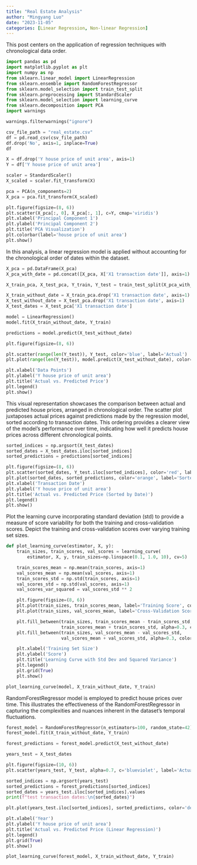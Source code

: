```yaml
---
title: "Real Estate Analysis"
author: "Mingyang Luo"
date: "2023-11-05"
categories: [Linear Regression, Non-linear Regression]
---
```


This post centers on the application of regression techniques with chronological data order.

```python
import pandas as pd
import matplotlib.pyplot as plt
import numpy as np
from sklearn.linear_model import LinearRegression
from sklearn.ensemble import RandomForestRegressor
from sklearn.model_selection import train_test_split
from sklearn.preprocessing import StandardScaler
from sklearn.model_selection import learning_curve
from sklearn.decomposition import PCA
import warnings

warnings.filterwarnings("ignore")

csv_file_path = "real_estate.csv"
df = pd.read_csv(csv_file_path)
df.drop('No', axis=1, inplace=True)
df
```

```python
X = df.drop('Y house price of unit area', axis=1)
Y = df['Y house price of unit area']

scaler = StandardScaler()
X_scaled = scaler.fit_transform(X)

pca = PCA(n_components=2)  
X_pca = pca.fit_transform(X_scaled)

plt.figure(figsize=(8, 6))
plt.scatter(X_pca[:, 0], X_pca[:, 1], c=Y, cmap='viridis')
plt.xlabel('Principal Component 1')
plt.ylabel('Principal Component 2')
plt.title('PCA Visualization')
plt.colorbar(label='house price of unit area')
plt.show()
```

In this analysis, a linear regression model is applied without accounting for the chronological order of dates within the dataset.

```python
X_pca = pd.DataFrame(X_pca)
X_pca_with_date = pd.concat([X_pca, X['X1 transaction date']], axis=1)

X_train_pca, X_test_pca, Y_train, Y_test = train_test_split(X_pca_with_date, Y, test_size=0.2, random_state=42)

X_train_without_date = X_train_pca.drop('X1 transaction date', axis=1)
X_test_without_date = X_test_pca.drop('X1 transaction date', axis=1)
X_test_dates = X_test_pca['X1 transaction date']

model = LinearRegression()
model.fit(X_train_without_date, Y_train)

predictions = model.predict(X_test_without_date)

plt.figure(figsize=(8, 6))

plt.scatter(range(len(Y_test)), Y_test, color='blue', label='Actual')
plt.plot(range(len(Y_test)), model.predict(X_test_without_date), color='green', label='Regression Line')

plt.xlabel('Data Points')
plt.ylabel('Y house price of unit area')
plt.title('Actual vs. Predicted Price')
plt.legend()
plt.show()
```

This visual representation showcases the comparison between actual and predicted house prices, arranged in chronological order. The scatter plot juxtaposes actual prices against predictions made by the regression model, sorted according to transaction dates. This ordering provides a clearer view of the model's performance over time, indicating how well it predicts house prices across different chronological points.

```python
sorted_indices = np.argsort(X_test_dates)
sorted_dates = X_test_dates.iloc[sorted_indices]
sorted_predictions = predictions[sorted_indices]

plt.figure(figsize=(8, 6))
plt.scatter(sorted_dates, Y_test.iloc[sorted_indices], color='red', label='Actual')
plt.plot(sorted_dates, sorted_predictions, color='orange', label='Sorted Regression Line')
plt.xlabel('Transaction Date')
plt.ylabel('Y house price of unit area')
plt.title('Actual vs. Predicted Price (Sorted by Date)')
plt.legend()
plt.show()
```

Plot the learning curve incorporating standard deviation (std) to provide a measure of score variability for both the training and cross-validation scores. Depict the training and cross-validation scores over varying training set sizes.

```python
def plot_learning_curve(estimator, X, y):
    train_sizes, train_scores, val_scores = learning_curve(
        estimator, X, y, train_sizes=np.linspace(0.1, 1.0, 10), cv=5)

    train_scores_mean = np.mean(train_scores, axis=1)
    val_scores_mean = np.mean(val_scores, axis=1)
    train_scores_std = np.std(train_scores, axis=1)
    val_scores_std = np.std(val_scores, axis=1)
    val_scores_var_squared = val_scores_std ** 2

    plt.figure(figsize=(8, 6))
    plt.plot(train_sizes, train_scores_mean, label='Training Score', color='blue')
    plt.plot(train_sizes, val_scores_mean, label='Cross-Validation Score', color='orange')

    plt.fill_between(train_sizes, train_scores_mean - train_scores_std,
                     train_scores_mean + train_scores_std, alpha=0.3, color='blue')
    plt.fill_between(train_sizes, val_scores_mean - val_scores_std,
                     val_scores_mean + val_scores_std, alpha=0.3, color='orange')

    plt.xlabel('Training Set Size')
    plt.ylabel('Score')
    plt.title('Learning Curve with Std Dev and Squared Variance')
    plt.legend()
    plt.grid(True)
    plt.show()

plot_learning_curve(model, X_train_without_date, Y_train)
```

RandomForestRegressor model is employed to predict house prices over time. This illustrates the effectiveness of the RandomForestRegressor in capturing the complexities and nuances inherent in the dataset's temporal fluctuations.

```python
forest_model = RandomForestRegressor(n_estimators=100, random_state=42)  
forest_model.fit(X_train_without_date, Y_train)

forest_predictions = forest_model.predict(X_test_without_date)

years_test = X_test_dates

plt.figure(figsize=(10, 6))
plt.scatter(years_test, Y_test, alpha=0.7, c='blueviolet', label='Actual')

sorted_indices = np.argsort(years_test)
sorted_predictions = forest_predictions[sorted_indices]
sorted_dates = years_test.iloc[sorted_indices].values
print(f"test transaction dates:\n{sorted_dates}")

plt.plot(years_test.iloc[sorted_indices], sorted_predictions, color='deeppink', label='Predicted')

plt.xlabel('Year')
plt.ylabel('Y house price of unit area')
plt.title('Actual vs. Predicted Price (Linear Regression)')
plt.legend()
plt.grid(True)
plt.show()
```

```python
plot_learning_curve(forest_model, X_train_without_date, Y_train)
```
